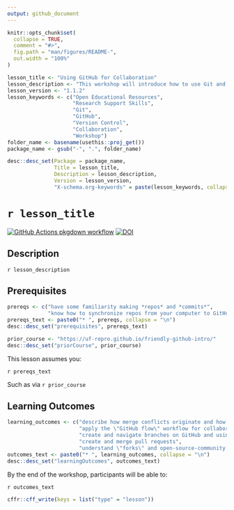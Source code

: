 ```yaml
---
output: github_document
---
```


<!-- README.md is generated from README.Rmd. Please edit that file -->

```r
knitr::opts_chunk$set(
  collapse = TRUE,
  comment = "#>",
  fig.path = "man/figures/README-",
  out.width = "100%"
)
```

```r

lesson_title <- "Using GitHub for Collaboration"
lesson_description <- "This workshop will introduce how to use Git and GitHub as a platform for collaboration. Attendees will learn the essentials of Git branches, merge conflicts and how to resolve them, and the GitHub Flow workflow practice for collaboration."
lesson_version <- "1.1.2"
lesson_keywords <- c("Open Educational Resources",
                     "Research Support Skills",
                     "Git",
                     "GitHub",
                     "Version Control",
                     "Collaboration", 
                     "Workshop")
folder_name <- basename(usethis::proj_get())
package_name <- gsub("-", ".", folder_name)

desc::desc_set(Package = package_name, 
               Title = lesson_title, 
               Description = lesson_description, 
               Version = lesson_version, 
               "X-schema.org-keywords" = paste(lesson_keywords, collapse = ", "))
```

# `r lesson_title`

<!-- badges: start -->
[![GitHub Actions pkgdown workflow](https://github.com/uf-repro/github-for-collaboration/workflows/pkgdown/badge.svg)](https://github.com/uf-repro/github-for-collaboration/actions?query=workflow%3Apkgdown)
[![DOI](https://zenodo.org/badge/DOI/10.5281/zenodo.4029660.svg)](https://doi.org/10.5281/zenodo.4029660)

<!-- badges: end -->

## Description

`r lesson_description`

## Prerequisites
```r
prereqs <- c("have some familiarity making *repos* and *commits*", 
             "know how to synchronize repos from your computer to GitHub")
prereqs_text <- paste0("* ", prereqs, collapse = "\n")
desc::desc_set("prerequisites", prereqs_text)

prior_course <- "https://uf-repro.github.io/friendly-github-intro/"
desc::desc_set("priorCourse", prior_course)
```

This lesson assumes you:

`r prereqs_text`

Such as via `r prior_course`

## Learning Outcomes

```r
learning_outcomes <- c("describe how merge conflicts originate and how to resolve them", 
                       "apply the \"GitHub flow\" workflow for collaborating", 
                       "create and navigate branches on GitHub and using GitHub Desktop", 
                       "create and merge pull requests", 
                       "understand \"forks\" and open-source-community development on GitHub")
outcomes_text <- paste0("* ", learning_outcomes, collapse = "\n")
desc::desc_set("learningOutcomes", outcomes_text)
```

By the end of the workshop, participants will be able to:

`r outcomes_text`

```r
cffr::cff_write(keys = list("type" = "lesson"))
```
